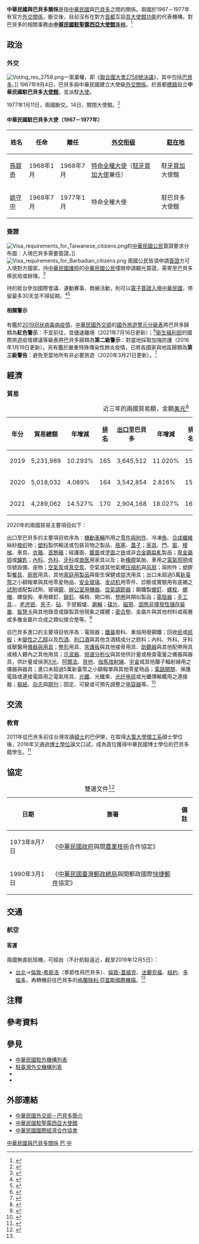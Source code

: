 {{noteTA
|G1=Medicine
|1=zh-hans:台; zh-hant:臺;
|2=zh-hans:布里奇敦; zh-hant:橋鎮;
|3=zh-hans:希思罗; zh-hant:希斯路; zh-tw:希斯洛;
|4=zh-hans:盖特威克; zh-hant:格域; zh-tw:蓋威克;
|5=zh-hans:塑料; zh-hant:塑料; zh-tw:塑膠;
|6=zh-hans:引擎; zh-hant:引擎; zh-cn:发动机;
|7=zh-hans:非易失性存储器; zh-hant:非揮發性儲存裝置;
|8=zh-hans:智能卡; zh-hant:智能卡; zh-tw:智慧卡;
|9=zh-hans:力娇酒; zh-hant:力嬌酒; zh-tw:利口酒; zh-cn:利口酒;
}}

{{not|中國－巴巴多斯關係}}
{{Dablink|關於中華民國與「巴」字國家的外交關係，詳見'''[[中巴關係|中巴關係 (消歧義)]]'''。}}

{{Infobox Bilateral relations|中華民國與巴貝多|ROC|BRB|filetype=png}}

'''中華民國與巴貝多關係'''是指[[中華民國|中華民國]]與[[巴貝多|巴貝多]]之間的關係。兩國於1967－1977年有官方[[外交#外交上的承認|外交關係]]，斷交後，目前沒有在對方[[首都|首都]]互設[[實質大使館|具大使館功能]]的代表機構。對巴貝多的相關事務由'''[[中華民國駐聖露西亞大使館|中華民國駐聖露西亞大使館]]'''[[兼轄|兼轄]]。<ref>{{Cite web |url = https://www.boca.gov.tw/sp-foof-countrycp-03-229-31855-03-1.html |title = 駐館位置及聯絡方式 |publisher = [[中華民國外交部|中華民國外交部]] [[外交部領事事務局|領事事務局]] |access-date = 2017-12-17 |archive-date = 2020-11-05 |archive-url = https://web.archive.org/web/20201105235842/https://www.boca.gov.tw/sp-foof-countrycp-03-229-31855-03-1.html }}</ref>

==政治==
===外交===
[[File:Voting_res_2758.png|thumb]]一案棄權，即《[[聯合國大會2758號決議|聯合國大會2758號決議]]》，其中包括[[巴貝多|巴貝多]]。]]
{{see also|中華民國外交|{{link-en|巴貝多外交|Foreign relations of Barbados}}}}
1967年9月4日，巴貝多與中華民國建立大使級[[外交#外交上的承認|外交關係]]。於首都[[布里奇敦|橋鎮]]設立'''中華民國駐巴貝多[[外交代表機構#大使馆|大使館]]'''，並派駐[[特命全權大使|大使]]。

1977年1月11日，兩國斷交。14日，關閉大使館。<ref>{{Cite web |url = http://multilingual.mofa.gov.tw/web/web_UTF-8/almanac/almanac1999/attach/chapter52.htm |title = 《中華民國88年外交年鑑》〈附錄五、我國與世界各國關係一覽表〉 |publisher = 中華民國外交部 |accessdate = 2018-05-08 |archive-date = 2018-05-21 |archive-url = https://web.archive.org/web/20180521040710/http://multilingual.mofa.gov.tw/web/web_UTF-8/almanac/almanac1999/attach/chapter52.htm |dead-url = no }}</ref>

====中華民國駐巴貝多大使（1967－1977年）====
<!-- 參考自中國駐巴貝多大使列表條目 -->
{|class=wikitable
!姓名!!任命!!離任!![[外交官|外交衔级]]!![[外交代表機構|駐在地]]
|- 
| [[孫碧奇|孫碧奇]] || 1968年1月 || 1968年7月 || [[特命全權大使|特命全權大使]]（[[中国驻牙买加大使列表|駐牙買加大使]]兼任） || 駐[[牙買加|牙買加]]大使館
|- 
| [[姚守中|姚守中]] || 1968年7月 || 1977年1月 || 特命全權大使 || 駐巴貝多大使館
|}

===簽證===
[[File:Visa_requirements_for_Taiwanese_citizens.png|thumb]]的[[中華民國國民|中華民國公民]]簽證要求分布圖：入境巴貝多需要簽證。]]
[[File:Visa_requirements_for_Barbadian_citizens.png|thumb]]
{{see also|中華民國簽證政策|中華民國公民簽證要求}}
{{see also|巴貝多簽證政策|巴貝多公民簽證要求}}
兩國公民皆須申請[[簽證|簽證]]方可入境對方國家。持[[中華民國護照|中華民國護照]]的[[中華民國國民|中華民國公民]]僅限申請觀光簽證，需寄至巴貝多移民局或{{link-en|巴貝多駐外機構列表|List of diplomatic missions of Barbados|駐北美、歐洲使領館}}辦理。<ref name="簽證及入境須知">{{Cite web |url = https://www.boca.gov.tw/sp-foof-countrycp-03-229-31855-02-1.html |title = 簽證及入境須知 |publisher = 外交部領事事務局 |access-date = 2017-12-17 |archive-date = 2018-01-02 |archive-url = https://web.archive.org/web/20180102191411/https://www.boca.gov.tw/sp-foof-countrycp-03-229-31855-02-1.html }}</ref>

持{{link-en|巴貝多護照|Barbados passport}}的{{link-en|巴貝多人口|Demographics of Barbados|巴貝多公民}}抵台參加國際會議、運動賽事、商展活動，則可以[[中華民國簽證政策#电子签证|電子簽證入境中華民國]]，停留最多30天並不得延期。<ref>{{Cite web |url = https://www.boca.gov.tw/cp-228-4488-8208a-1.html |title = 誰具備申請電子簽證的資格? |publisher = 外交部領事事務局 |access-date = 2018-12-15 |archive-date = 2018-12-09 |archive-url = https://web.archive.org/web/20181209124657/https://www.boca.gov.tw/cp-228-4488-8208a-1.html }}</ref><ref>{{Cite web|url = https://www.boca.gov.tw/cp-215-643-5e740-1.html|title = 我的電子簽證效期多久？|publisher = 外交部領事事務局|access-date = 2018-03-28|archive-date = 2018-03-27|archive-url = https://web.archive.org/web/20180327023606/https://www.boca.gov.tw/cp-215-643-5e740-1.html}}</ref>

====相關警示====
有鑑於[[2019冠状病毒病疫情|2019冠状病毒病疫情]]，[[中華民國外交部|中華民國外交部]]的[[國外旅遊警示分級表|國外旅遊警示分級表]]將巴貝多歸類為'''紅色警示'''：不宜前往，宜儘速離境（2021年7月16日更新）；<ref>{{Cite web |url = https://www.boca.gov.tw/sp-trwa-list-1.html |title = 國外旅遊警示分級表 |publisher = 外交部領事事務局 |access-date = 2022-01-31 |archive-date = 2020-02-08 |archive-url = https://web.archive.org/web/20200208022958/https://www.boca.gov.tw/sp-trwa-list-1.html }}</ref>[[中華民國衛生福利部|衛生福利部]]的國際旅遊疫情建議等級表將巴貝多歸類為'''第二級警示'''：對當地採取加強防護（2016年1月19日更新）。另有鑑於嚴重特殊傳染性肺炎疫情，已將各國家與地區歸類為'''第三級警告'''：避免至當地所有非必要旅遊（2020年3月21日更新）。<ref>{{Cite web |url = https://www.cdc.gov.tw/CountryEpidLevel/GetPrescription/684?uacid=429 |title = 國際旅遊疫情建議等級 |publisher = [[中華民國衛生福利部|中華民國衛生福利部]] |access-date = 2019-05-12 |archive-date = 2022-05-13 |archive-url = https://web.archive.org/web/20220513205724/https://www.cdc.gov.tw/CountryEpidLevel/GetPrescription/684?uacid=429 }}</ref>

==經濟==
{{see also|臺灣經濟|{{link-en|巴貝多經濟|Economy of Barbados}}}}
===貿易===
{|class=wikitable
|+近三年的兩國貿易額，金額[[美元|美元]]<ref>{{Cite web |url = https://cuswebo.trade.gov.tw/ |title = 中華民國進出口貿易統計 |publisher = [[中華民國經濟部|中華民國經濟部]] [[經濟部國際貿易局|國際貿易局]] |access-date = 2021-05-12 |archive-date = 2016-03-09 |archive-url = https://web.archive.org/web/20160309193715/http://cus93.trade.gov.tw/FSCI/ }}</ref>
!年分!!貿易總額!!年增減!![[世界政區索引|排名]]!![[出口贸易|出口]]至巴貝多!!年增減!!排名!!自巴貝多[[进口贸易|進口]]!!年增減!!排名
|-
| 2019 || 5,231,989 || {{decrease}}10.293% || 165 || 3,645,512 || {{increase}}11.020% || 158 || 1,586,477 || {{decrease}}37.753% || 146
|-
| 2020 || 5,018,032 || {{decrease}}4.089% || 164 || 3,542,854 || {{decrease}}2.816% || 157 || 1,475,178 || {{decrease}}7.015% || 149
|-
| 2021 || 4,289,062 || {{decrease}}14.527% || 170 || 2,904,168 || {{decrease}}18.027% || 161 || 1,384,894 || {{decrease}}6.120% || 155
|}

2020年的兩國貿易主要項目如下：

出口至巴貝多的主要項目依序為：[[機動車輛|機動車輛]]所用之[[汽車零組件列表|零件與附件]]、冷凍[[食用鱼|魚]]、[[合成纖維|合成纖維]]絲紗[[梭织|梭织]]物；[[塑料|塑料]]製供輸送或包裝貨物之製品、[[代替用酒瓶蓋和瓶塞|瓶塞]]、[[蓋子|蓋子]]；[[家具|家具]]、[[門扉|門]]、[[窗|窗]]、[[楼梯|楼梯]]、車具、[[衣櫃|衣箱]]、[[奁|首飾箱]]；經護面、[[镀层|鍍面]]或[[鍍膜|塗面]]之[[铁|铁]]或非[[合金鋼|合金鋼]][[轧制|扁軋]]製品；[[卑金屬|卑金屬]][[锁|锁]]或[[鑰匙|鑰匙]]；[[內科學|內科]]、[[外科学|外科]]、[[牙醫學|牙科]]或[[兽医|兽医]]用家具以及{{link-en|理髮椅|Barber chair|理髮用椅}}；新[[橡膠|橡膠]]氣胎、車用之[[汽车灯|電氣照明]]或信號設備、座物；[[氣泵|空氣泵]]或[[真空泵|真空泵]]、空氣或其他氣體[[压缩机|压缩机]]與[[风扇|风扇]]；{{link-en|塑膠管|Plastic pipework}}與附件；塑膠製[[餐具|餐具]]、[[廚房|廚房]]用具，其他[[生活用品|家庭用製品]]與衛生保健或盥洗用具；出口未超過5萬[[新臺幣|新臺幣]]之小額報單與其他零星物品、[[夾層玻璃|安全玻璃]]、[[发动机|发动机]]用零件、診斷或實驗用有底襯之[[化学试剂|試劑]]或配製試劑、玻璃[[鏡|鏡]]、[[:Category:办公设备|辦公室用機器]]、[[空氣調節|空氣調節器]]；鋼鐵製[[螺絲|螺釘]]、[[螺栓|螺栓]]、[[螺母|螺帽]]、螺旋鈎、車用螺釘、[[鉚釘|鉚釘]]、橫梢、開口梢、[[墊圈|墊圈]]與類似製品；[[電阻器|電阻器]]；[[手工具|手工具]]、{{link-en|噴燈|Blowtorch}}、[[老虎钳|老虎钳]]、[[夾|夹子]]、[[砧板|砧]]、手提鍛爐、[[砂輪|磨輪]]；[[光碟|碟片]]、[[磁带|磁带]]、[[固态存储|固態]][[非揮發性記憶體|非揮發性儲存裝置]]、[[智慧卡|智慧卡]]與其他錄音或錄製其他現象之媒體；[[墊片|密合墊]]、金屬片與其他材料或兩層或多層金屬片合成之類似接合墊等。<ref>{{Cite web |url = https://www.taitraesource.com/default.asp |title = 近二年我國對當地出口主要產品 |publisher = [[中華民國對外貿易發展協會|中華民國對外貿易發展協會]] |access-date = 2021-10-29 |archive-date = 2015-09-17 |archive-url = https://web.archive.org/web/20150917081855/http://www.taitraesource.com/default.asp }}</ref>

自巴貝多進口的主要項目依序為：電阻器；[[黑色金屬|鐵屬]]廢料、重熔用廢鋼鐵{{link-en|鑄錠|Ingot}}；回收[[纸|纸]]或[[纸板|纸板]]；未[[變性乙醇|變性之乙醇]]以及[[蒸馏酒|烈酒]]、[[力娇酒|利口酒]]與其他含酒精成分之飲料；內科、外科、牙科或獸醫用[[医疗器械|儀器與用具]]；[[整形|整形]]用具、[[夾板|夾護板]]與其他接骨用具、[[助聽器|助聽器]]與其他配帶用具或植入體內之其他用具；[[示波器|示波器]]、[[频谱分析仪|频谱分析仪]]與其他供計量或檢查電量之儀器與器具，供計量或偵測[[X射线|X光]]、[[Α粒子|阿爾法]]、[[Β粒子|貝他]]、[[伽马射线|伽馬放射線]]、[[宇宙線|宇宙]]或其他離子輻射線用之儀器與器具；進口未超過5萬新臺幣之小額報單與其他零星物品；[[電子開關|電路開關]]、保護電路或連接電路用之電氣用具、[[光導纖維|光纖]]、光纖束、[[光纤电缆|光纤电缆]]或光纖傳輸纜用之連接器；[[報紙|報紙]]、[[杂志|杂志]]與[[期刊|期刊]]；固定、可變或可預先調整之[[电容器|电容器]]等。<ref>{{Cite web |url = https://www.taitraesource.com/default.asp |title = 近二年我國自當地進口主要產品 |publisher = 中華民國對外貿易發展協會 |access-date = 2021-10-29 |archive-date = 2015-09-17 |archive-url = https://web.archive.org/web/20150917081855/http://www.taitraesource.com/default.asp }}</ref>

==交流==
===教育===
{{see also|臺灣教育|{{link-en|巴貝多教育|Education in Barbados}}}}
2011年從巴貝多前往台灣攻讀[[碩士|碩士]]的巴伊榮，在取得[[大葉大學|大葉大學]][[環境工程學|環工系]]碩士學位後，2016年又通過[[博士學位|博士學位]]論文口試，成為首位獲得中華民國博士學位的巴貝多籍學生。<ref>{{Cite web |url = http://www.chinatimes.com/newspapers/20160123000517-260107 |author = 鐘武達 |date = 2016年1月23日 |title = 巴貝多籍博士 巴伊榮全台第一人 |publisher = 《[[中時電子報|中時電子報]]》 |accessdate = 2017年5月3日 |archive-date = 2017年5月12日 |archive-url = https://web.archive.org/web/20170512130423/http://www.chinatimes.com/newspapers/20160123000517-260107 |dead-url = no }}</ref>

==協定==
{|class=wikitable
|+雙邊文件<ref>{{Cite web |url = https://no06.mofa.gov.tw/mofatreatys/Result.aspx?tysubject_c=&tysubject_e=&tysubject_o=&tycountry_c=%e5%b7%b4%e8%b2%9d%e5%a4%9a&tycountry_e=%e5%b7%b4%e8%b2%9d%e5%a4%9a&tyeffectivedate=&tyeffectivedateE=&tysigneddate=&tysigneddateE=&start=Y&tykeyword=&Order=Signing&tyclass= |title = 條約協定查詢系統 |publisher = 中華民國外交部}}</ref>
!日期!!簽署!!備註
|-
| 1973年8月7日 || 《[[中華民國政府|中華民國政府]]與{{link-en|巴貝多政府|Politics of Barbados}}間[[農業技術|農業技術]]合作協定》 || {{noteTag|1975年9月16日延期換文}}
|-
| 1990年3月1日 || 《[[中華民國交通部郵政總局|中華民國臺灣郵政總局]]與{{link-en|巴貝多郵政|Barbados Postal Service|巴貝多郵政總局}}間郵政國際[[特快專遞|快捷郵件]]協定》 ||
|}

==交通==
{{see also|臺灣交通|{{link-en|巴貝多交通|Transport in Barbados}}}}
===航空===
<!-- 參考自中文、英文維基相關條目 -->
====客運====
兩國無直航班機，可經由（不計航點遠近，截至2019年12月5日{{noteTag|有鑑於[[2019冠状病毒病疫情|2019冠状病毒病疫情]]影響，暫停更新。}}）：

*[[臺灣桃園國際機場|台北]]→[[倫敦希斯洛機場|倫敦-希斯洛]]（季節性飛巴貝多）、[[蓋威克機場|倫敦-蓋威克]]、[[法蘭克福國際機場|法蘭克福]]、[[約翰·甘迺迪國際機場|紐約]]、[[多倫多皮爾遜國際機場|多倫多]]，再轉機前往巴貝多的[[格蘭特利·亞當斯國際機場|格蘭特利·亞當斯國際機場]]。<ref name="簽證及入境須知"/>

==注釋==
{{noteFoot}}

==參考資料==
{{reflist|2}}

==參見==
{{Portal box|國際關係|中華民國|巴貝多|image2=Flag of the Republic of China.svg|image3=Flag of Barbados.svg}}
*[[中華民國駐外機構列表|中華民國駐外機構列表]]
*[[駐臺灣外交機構列表|駐臺灣外交機構列表]]
*{{link-en|巴貝多駐外機構列表|List of diplomatic missions of Barbados}}
*{{link-en|駐巴貝多外交機構列表|List of diplomatic missions in Barbados}}

==外部連結==
*[https://www.mofa.gov.tw/CountryInfo.aspx?CASN=6&n=166&sms=33&s=31 中華民國外交部－巴貝多簡介]
*[http://www.taiwanembassy.org/LC/mp.asp?mp=366 中華民國駐聖露西亞大使館]
*[http://www.cieca.org.tw/style/frame/m9/faq.asp?lang=1&customer_id=2998&content_set=color_1&name_id=151617&Directory_ID=3223 中華民國國際經濟合作協會]

{{中華民國外交}}
{{巴巴多斯外交}}

[[Category:中華民國與巴貝多關係|]]
[[Category:中華民國雙邊關係|巴]]
[[Category:巴貝多雙邊關係|中]]